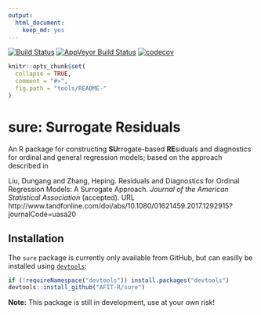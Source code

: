 ```yaml
---
output: 
  html_document: 
    keep_md: yes
---
```

[![Build Status](https://travis-ci.org/AFIT-R/ordr.svg?branch=master)](https://travis-ci.org/AFIT-R/sure)
[![AppVeyor Build Status](https://ci.appveyor.com/api/projects/status/github/AFIT-R/sure?branch=master&svg=true)](https://ci.appveyor.com/project/AFIT-R/sure)
[![codecov](https://codecov.io/gh/AFIT-R/sure/branch/master/graph/badge.svg)](https://codecov.io/gh/AFIT-R/sure)

```r
knitr::opts_chunk$set(
  collapse = TRUE,
  comment = "#>",
  fig.path = "tools/README-"
)
```

# sure: Surrogate Residuals

An R package for constructing **SU**rrogate-based **RE**siduals and diagnostics for ordinal and general regression models; based on the approach described in

Liu, Dungang and Zhang, Heping. Residuals and Diagnostics for Ordinal Regression Models: A Surrogate Approach.
*Journal of the American Statistical Association* (accepted). URL
http://www.tandfonline.com/doi/abs/10.1080/01621459.2017.1292915?journalCode=uasa20


## Installation

The `sure` package is currently only available from GitHub, but can easilly be installed using [`devtools`](https://CRAN.R-project.org/package=devtools):
```r
if (!requireNamespace("devtools")) install.packages("devtools")
devtools::install_github("AFIT-R/sure")
```
**Note:** This package is still in development, use at your own risk!
